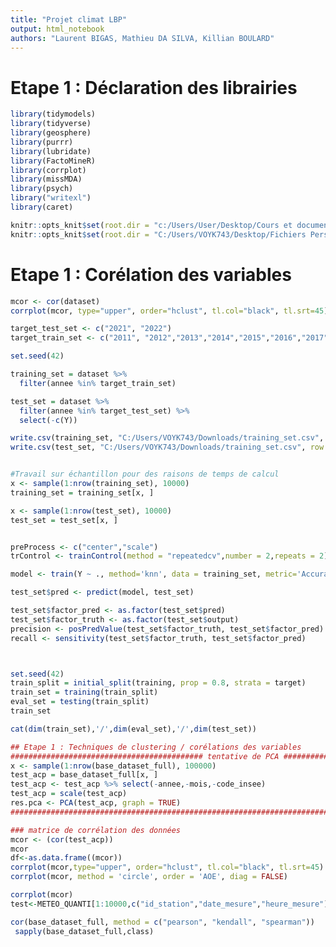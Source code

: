 ```yaml
---
title: "Projet climat LBP"
output: html_notebook
authors: "Laurent BIGAS, Mathieu DA SILVA, Killian BOULARD"
---
```


# Etape 1 : Déclaration des librairies
```r
library(tidymodels)
library(tidyverse)
library(geosphere)
library(purrr)
library(lubridate)
library(FactoMineR)
library(corrplot)
library(missMDA)
library(psych)
library("writexl")
library(caret)
```

```r
knitr::opts_knit$set(root.dir = "c:/Users/User/Desktop/Cours et documents/formation R ensae/DATA")
knitr::opts_knit$set(root.dir = "C:/Users/VOYK743/Desktop/Fichiers Perso/Formation ENSAI/Datasets")
```

# Etape 1 : Corélation des variables

```r
mcor <- cor(dataset)
corrplot(mcor, type="upper", order="hclust", tl.col="black", tl.srt=45)
```

```r
target_test_set <- c("2021", "2022")
target_train_set <- c("2011", "2012","2013","2014","2015","2016","2017","2018","2019","2020")

set.seed(42)

training_set = dataset %>% 
  filter(annee %in% target_train_set)

test_set = dataset %>% 
  filter(annee %in% target_test_set) %>% 
  select(-c(Y))

write.csv(training_set, "C:/Users/VOYK743/Downloads/training_set.csv", row.names=TRUE)
write.csv(test_set, "C:/Users/VOYK743/Downloads/training_set.csv", row.names=TRUE)


#Travail sur échantillon pour des raisons de temps de calcul 
x <- sample(1:nrow(training_set), 10000)
training_set = training_set[x, ]

x <- sample(1:nrow(test_set), 10000)
test_set = test_set[x, ]


preProcess <- c("center","scale")
trControl <- trainControl(method = "repeatedcv",number = 2,repeats = 2)

model <- train(Y ~ ., method='knn', data = training_set, metric='Accuracy',preProcess = preProcess, trControl=trControl)

test_set$pred <- predict(model, test_set)

test_set$factor_pred <- as.factor(test_set$pred)
test_set$factor_truth <- as.factor(test_set$output)
precision <- posPredValue(test_set$factor_truth, test_set$factor_pred)
recall <- sensitivity(test_set$factor_truth, test_set$factor_pred)



set.seed(42)
train_split = initial_split(training, prop = 0.8, strata = target)
train_set = training(train_split)
eval_set = testing(train_split)
train_set

cat(dim(train_set),'/',dim(eval_set),'/',dim(test_set))
```


```r
## Etape 1 : Techniques de clustering / corélations des variables
########################################### tentative de PCA #########################
x <- sample(1:nrow(base_dataset_full), 100000)
test_acp = base_dataset_full[x, ]
test_acp <- test_acp %>% select(-annee,-mois,-code_insee)
test_acp = scale(test_acp)
res.pca <- PCA(test_acp, graph = TRUE)
######################################################################################

### matrice de corrélation des données 
mcor <- (cor(test_acp))
mcor
df<-as.data.frame((mcor))
corrplot(mcor,type="upper", order="hclust", tl.col="black", tl.srt=45)
corrplot(mcor, method = 'circle', order = 'AOE', diag = FALSE)

corrplot(mcor)
test<-METEO_QUANTI[1:10000,c("id_station","date_mesure","heure_mesure")]

cor(base_dataset_full, method = c("pearson", "kendall", "spearman"))
 sapply(base_dataset_full,class)
```

